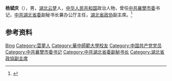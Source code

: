 '''杨斌庆'''（{{bd|1938年|11月}}），男，[[湖北|湖北]][[云梦县|云梦]]人，[[中华人民共和国|中华人民共和国]]政治人物，曾任[[中共襄樊市委|中共襄樊市委]]书记，[[中共湖北省委|中共湖北省委]]副秘书长兼办公厅主任，[[湖北省政协|湖北省政协]]副主席。<ref>{{Cite book|title=中华人民共和国职官志|author=何虎生, 李耀东, 向常福主编|publisher=中国社会出版社|year=2003|isbn=9787800883934|location=北京|pages=}}</ref>

== 参考资料 ==
{{reflist}}

{{中国人物小作品}}

{{Authority control}}
{{DEFAULTSORT:Yang杨}}
[[Category:杨姓|Bing]]
[[Category:雲夢人|Category:雲夢人]]
[[Category:華中師範大學校友|Category:華中師範大學校友]]
[[Category:中国共产党党员|Category:中国共产党党员]]
[[Category:中共襄樊市委书记|Category:中共襄樊市委书记]]
[[Category:中共湖北省委副秘书长|Category:中共湖北省委副秘书长]]
[[Category:湖北省政協副主席|Category:湖北省政協副主席]]